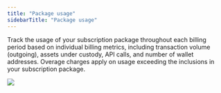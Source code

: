 ```yaml
---
title: "Package usage"
sidebarTitle: "Package usage"
---
```


Track the usage of your subscription package throughout each billing period based on individual billing metrics, including transaction volume (outgoing), assets under custody, API calls, and number of wallet addresses. Overage charges apply on usage exceeding the inclusions in your subscription package.

<img src="/en/images/dashboard/package-usage.svg" className="screenshot_modal"/>